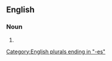 ==English==

===Noun===
{{head|en|noun form}}

# {{plural of|Inverness|lang=en}}

[[Category:English plurals ending in "-es"]]